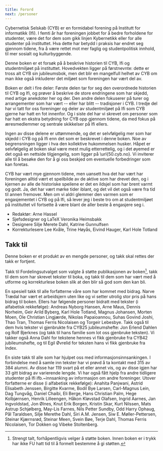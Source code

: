 ```yaml
---
title: Forord
next: /personer
---
```


Cybernetisk Selskab (CYB) er en formidabel forening på Institutt for informatikk (Ifi). I femti år har foreningen
jobbet for å bedre forholdene for studenter, være det for dem som gikk linjen Kybernetikk eller for alle studenter på
instituttet. Hva dette har betydd i praksis har endret seg gjennom tidene, fra å være rettet mot mer faglig og
studentpolitisk innhold, til mer sosialt og kulturbyggende.

Denne boken er et forsøk på å beskrive historien til CYB, Ifi og studentmiljøet på instituttet. Hovedvekten ligger på
førstnevnte: dette er tross alt CYB sin jubileumsbok, men det blir en mangelfull helhet av CYB om man ikke også
inkluderer det miljøet som foreningen har vært del av.

Boken er delt i fire deler: Første delen tar for seg den overordnede historien til CYB og Ifi, og prøver å beskrive de
store endringene som har skjedd, med artige anekdoter her og der. Den andre delen fokuserer på turer og arrangementer
som har vært -- eller har blitt -- tradisjoner i CYB. I tredje del har vi tatt for oss foreninger og deler av
studentmiljøet på Ifi som CYB gjerne har hatt en fot innenfor. Og i siste del har vi skrevet om personer som har hatt
en ekstra betydning for CYB opp gjennom tidene, da med fokus på æresmedlemmer og sentrale skikkelser på Ifi ellers.

Ingen av disse delene er uttømmende, og det er selvfølgelig mer som har skjedd i CYB og på Ifi enn det som er beskrevet
i denne boken. Noe av begrensningen ligger i hva den kollektive hukommelsen husker. Håpet er selvfølgelig at boken skal
være mest mulig etterrettelig, og i det øyemed er det også en nettside tilgjengelig, som ligger på \url{50.cyb.no}. Vi
inviterer alle til å besøke den for å gi oss beskjed om eventuelle forbedringer som kan foretas.

CYB har vært mye gjennom tidene, men uansett hva det har vært har foreningen alltid vært et speilbilde av de aktive som
har drevet den, og i kjernen av alle de historiske speilene er det en ildsjel som har brent varmt og godt. Ja, det har
vært mørke tider iblant, og det vil det også være fra tid til annen fremover. Men om vi aldri glemmer den varmen som er
engasjementet i CYB og på Ifi, så lever jeg i beste tro om at studentmiljøet på instituttet vil fortsette å være blant
de aller beste å engasjere seg i.

* Redaktør: Arne Hassel
* Sjefsdesigner og LaTeX Veronika Heimsbakk
* Designere Silje Merete Dahl, Katrine Gunnulfsen
* Korrekturlesere Lee Kvåle, Trine Høyås, Eivind Hauger, Karl Hole Totland

## Takk til

Denne boken er et produkt av en mengde personer, og takk skal rettes der takk er fortjent.

Takk til Fordelingsutvalget som valgte å støtte publikasjonen av boken[^1], takk til dem som har skrevet tekster til
boka, og takk til dem som har vært med å utforme og korrekturlese boken slik at den blir så god som den kan bli.

En spesiell takk til alle forfatterne våre som har kommet med bidrag. Narve Trædal har vært et arbeidsjern uten like og
vi setter utrolig stor pris på hans bidrag til boken. Ellers har følgende personer bidratt med tekster (i alfabetisk
rekkefølge): Andreas Nyborg Hansen, Arne Maus, Dennis Norheim, Geir Arild Byberg, Karl Hole Totland, Magnus Johansen,
Morten Moen, Ole Christian Lingjærde, Nikolas Papaioannou, Suhas Govind Joshi, Thao Tran, Thomas Ferris Nicolaisen og
Torgeir Lebesbye. Takk også til dem hvis tekster vi gjenbrukte fra CYB25 jubileumshefte: Jon Erlend Dahlen og Rolf
Bjerknes (og takk til hans familie som lot oss gjenbruke teksten). Vi takker også Anna Dahl for tekstene hennes vi fikk
gjenbruke fra CYB42 jubileumshefte, og til Egil Øvrelid for teksten hans vi fikk gjenbruke fra Index.

En siste takk til alle som har hjulpet oss med informasjonsinnsankingen. I forbindelse med å samle inn tekster har vi
prøvd å ta kontakt med 315 av 384 alumni. Av disse har 119 svart på et eller annet vis, og av disse igjen har 33 gitt
bidrag av varierende lengde. Vi har også fått hjelp fra andre tidligere studenter på Ifi ifb.~innsanking av informasjon
om andre foreninger. Utover forfatterne er disse (i alfabetisk rekkefølge): Anahita Panjwani, Astrid Elisabeth Jenssen,
Birgitte Kvarme, Bodil Bye Larsen, Carl-Magnus Lein, Dag Tungvåg, Daniel Chaibi, Eli Berge, Hans Christian Palm, Hege
Kolbjørnsen, Henrik Lilleengen, Håkon Kløvstad Olafsen, Ingrid Aarnes, Jan Ingvoldstad, Jon Ølnes, Knut Erik Borgen,
Kristin Skar, Kurt Nilssen, Mats Astrup Schjølberg, May-Lis Farnes, Nils Petter Sundby, Odd Harry Ophaug, Pål Taraldsen,
Silje Merethe Dahl, Siri A.M. Jensen, Siw E. Møller-Pettersen, Steinar Kjærnsrød, Steinar Meen, Svein Bøe, Terje Dahl,
Thomas Ferris Nicolaisen, Tor Dokken og Vibeke Stoltenberg.

[^1]:Strengt talt, forhåpentligvis velger å støtte boken. Innen boken er i trykk har ikke FU hatt tid til å formelt
bestemme å gi støtten.
